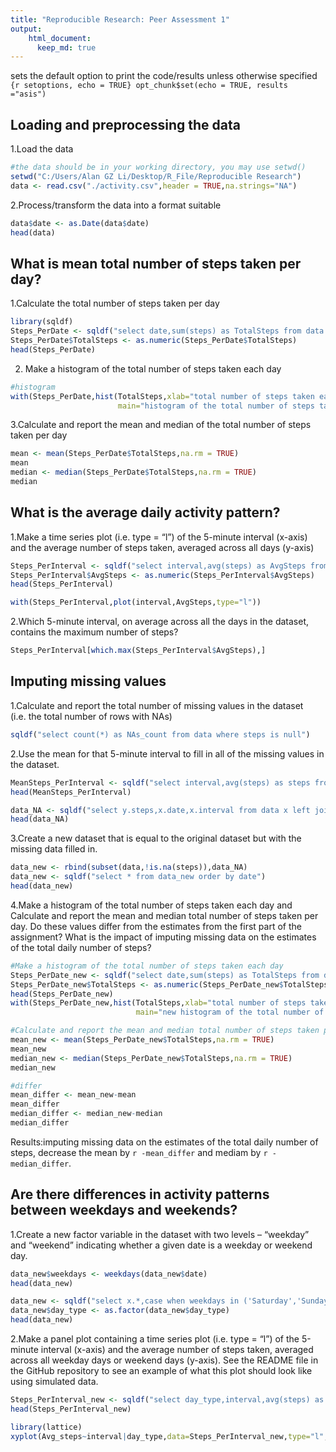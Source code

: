 ```yaml
---
title: "Reproducible Research: Peer Assessment 1"
output: 
    html_document:
      keep_md: true
---
```


sets the default option to print the code/results unless otherwise specified
```{r setoptions, echo = TRUE} opt_chunk$set(echo = TRUE, results ="asis")
```

## Loading and preprocessing the data

1.Load the data
```r
#the data should be in your working directory, you may use setwd()
setwd("C:/Users/Alan GZ Li/Desktop/R_File/Reproducible Research")
data <- read.csv("./activity.csv",header = TRUE,na.strings="NA")
```

2.Process/transform the data into a format suitable
```r
data$date <- as.Date(data$date)
head(data)
```

## What is mean total number of steps taken per day?

1.Calculate the total number of steps taken per day
```r
library(sqldf)
Steps_PerDate <- sqldf("select date,sum(steps) as TotalSteps from data group by date")
Steps_PerDate$TotalSteps <- as.numeric(Steps_PerDate$TotalSteps)
head(Steps_PerDate)
```

2. Make a histogram of the total number of steps taken each day
```r
#histogram
with(Steps_PerDate,hist(TotalSteps,xlab="total number of steps taken each day",
                        main="histogram of the total number of steps taken each day"))
```

3.Calculate and report the mean and median of the total number of steps taken per day
```r
mean <- mean(Steps_PerDate$TotalSteps,na.rm = TRUE)
mean
median <- median(Steps_PerDate$TotalSteps,na.rm = TRUE)
median
```

## What is the average daily activity pattern?

1.Make a time series plot (i.e. type = "l") of the 5-minute interval (x-axis) and the average number of steps taken, averaged across all days (y-axis)
```r
Steps_PerInterval <- sqldf("select interval,avg(steps) as AvgSteps from data group by interval")
Steps_PerInterval$AvgSteps <- as.numeric(Steps_PerInterval$AvgSteps)
head(Steps_PerInterval)

with(Steps_PerInterval,plot(interval,AvgSteps,type="l"))
```

2.Which 5-minute interval, on average across all the days in the dataset, contains the maximum number of steps?
```r
Steps_PerInterval[which.max(Steps_PerInterval$AvgSteps),]
```

## Imputing missing values

1.Calculate and report the total number of missing values in the dataset (i.e. the total number of rows with NAs)
```r
sqldf("select count(*) as NAs_count from data where steps is null")
```

2.Use the mean for that 5-minute interval to fill in all of the missing values in the dataset. 
```r
MeanSteps_PerInterval <- sqldf("select interval,avg(steps) as steps from data where steps is not null group by interval")
head(MeanSteps_PerInterval)

data_NA <- sqldf("select y.steps,x.date,x.interval from data x left join MeanSteps_PerInterval y on x.interval=y.interval where x.steps is null")
head(data_NA)
```

3.Create a new dataset that is equal to the original dataset but with the missing data filled in.
```r
data_new <- rbind(subset(data,!is.na(steps)),data_NA)
data_new <- sqldf("select * from data_new order by date")
head(data_new)
```

4.Make a histogram of the total number of steps taken each day and Calculate and report the mean and median total number of steps taken per day. Do these values differ from the estimates from the first part of the assignment? What is the impact of imputing missing data on the estimates of the total daily number of steps?
```r
#Make a histogram of the total number of steps taken each day
Steps_PerDate_new <- sqldf("select date,sum(steps) as TotalSteps from data_new group by date")
Steps_PerDate_new$TotalSteps <- as.numeric(Steps_PerDate_new$TotalSteps)
head(Steps_PerDate_new)
with(Steps_PerDate_new,hist(TotalSteps,xlab="total number of steps taken each day",
                            main="new histogram of the total number of steps taken each day"))

#Calculate and report the mean and median total number of steps taken per day
mean_new <- mean(Steps_PerDate_new$TotalSteps,na.rm = TRUE)
mean_new
median_new <- median(Steps_PerDate_new$TotalSteps,na.rm = TRUE)
median_new

#differ
mean_differ <- mean_new-mean
mean_differ
median_differ <- median_new-median
median_differ
```

Results:imputing missing data on the estimates of the total daily number of steps, decrease the mean by `r -mean_differ` and mediam by `r -median_differ`.

## Are there differences in activity patterns between weekdays and weekends?

1.Create a new factor variable in the dataset with two levels – “weekday” and “weekend” indicating whether a given date is a weekday or weekend day.
```r
data_new$weekdays <- weekdays(data_new$date)
head(data_new)

data_new <- sqldf("select x.*,case when weekdays in ('Saturday','Sunday')  then 'weekend' else 'weekday' end as day_type from data_new x")
data_new$day_type <- as.factor(data_new$day_type)
head(data_new)
```

2.Make a panel plot containing a time series plot (i.e. type = "l") of the 5-minute interval (x-axis) and the average number of steps taken, averaged across all weekday days or weekend days (y-axis). See the README file in the GitHub repository to see an example of what this plot should look like using simulated data.
```r
Steps_PerInterval_new <- sqldf("select day_type,interval,avg(steps) as Avg_steps from data_new group by day_type,interval")
head(Steps_PerInterval_new)

library(lattice)
xyplot(Avg_steps~interval|day_type,data=Steps_PerInterval_new,type="l",layout=c(1,2),ylab="Number of steps")
```

<Done>

